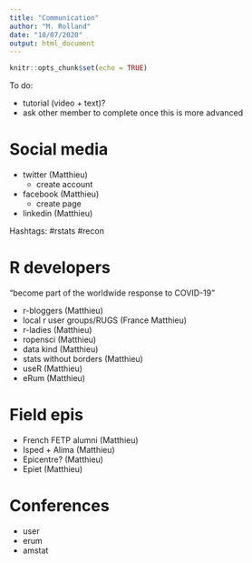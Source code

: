 ```yaml
---
title: "Communication"
author: "M. Rolland"
date: "10/07/2020"
output: html_document
---
```


```r
knitr::opts_chunk$set(echo = TRUE)
```

To do:

* tutorial (video + text)?
* ask other member to complete once this is more advanced

# Social media

* twitter (Matthieu)
  * create account
* facebook (Matthieu)
  * create page
* linkedin (Matthieu)

Hashtags: #rstats #recon

# R developers

"become part of the worldwide response to COVID-19"

* r-bloggers (Matthieu)
* local r user groups/RUGS (France Matthieu)
* r-ladies (Matthieu)
* ropensci (Matthieu)
* data kind (Matthieu)
* stats without borders (Matthieu)
* useR (Matthieu)
* eRum (Matthieu)

# Field epis

* French FETP alumni (Matthieu)
* Isped + Alima (Matthieu)
* Epicentre? (Matthieu)
* Epiet (Matthieu)

# Conferences

* user
* erum
* amstat


